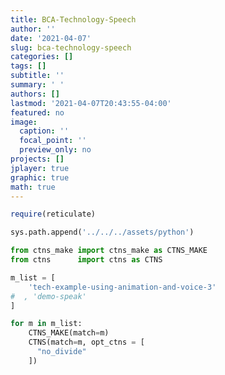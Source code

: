 ```yaml
---
title: BCA-Technology-Speech
author: ''
date: '2021-04-07'
slug: bca-technology-speech
categories: []
tags: []
subtitle: ''
summary: ' '
authors: []
lastmod: '2021-04-07T20:43:55-04:00'
featured: no
image:
  caption: ''
  focal_point: ''
  preview_only: no
projects: []
jplayer: true
graphic: true
math: true
---
```

```r
require(reticulate)
```

```python
sys.path.append('../../../assets/python')

from ctns_make import ctns_make as CTNS_MAKE
from ctns      import ctns as CTNS
```

```python
m_list = [
    'tech-example-using-animation-and-voice-3'
#  , 'demo-speak'
]

for m in m_list:
    CTNS_MAKE(match=m)
    CTNS(match=m, opt_ctns = [
      "no_divide"
    ])
```

